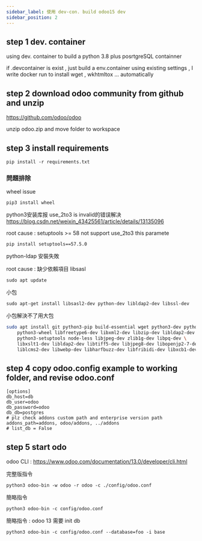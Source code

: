 ```yaml
---
sidebar_label: 使用 dev-con. build odoo15 dev
sidebar_position: 2
---
```


## step 1 dev. container

using dev. container to build a python 3.8 plus posrtgreSQL containner

if .devcontainer is exist , just build a env.container using existing settings , I write docker run to install wget , wkhtmltox ... automatically

## step 2 download odoo community from github and unzip

https://github.com/odoo/odoo

unzip odoo.zip and move folder to workspace

## step 3 install requirements
```
pip install -r requirements.txt
```

### 問題排除

wheel issue
```
pip3 install wheel
```

python3安装库报 use_2to3 is invalid的错误解决
https://blog.csdn.net/weixin_43425561/article/details/13135096

root cause : setuptools >= 58 not support use_2to3 this paramete
```
pip install setuptools==57.5.0
```

python-ldap 安裝失敗

root cause : 缺少依賴項目 libsasl

```
sudo apt update
```
小包
```
sudo apt-get install libsasl2-dev python-dev libldap2-dev libssl-dev
```
小包解決不了用大包

```zsh
sudo apt install git python3-pip build-essential wget python3-dev python3-venv \
    python3-wheel libfreetype6-dev libxml2-dev libzip-dev libldap2-dev libsasl2-dev \
    python3-setuptools node-less libjpeg-dev zlib1g-dev libpq-dev \
    libxslt1-dev libldap2-dev libtiff5-dev libjpeg8-dev libopenjp2-7-dev \
    liblcms2-dev libwebp-dev libharfbuzz-dev libfribidi-dev libxcb1-dev
```

## step 4 copy odoo.config example to working folder, and revise odoo.conf

```shell
[options]
db_host=db
db_user=odoo
db_password=odoo
db_db=postgres
# plz check addons custom path and enterprise version path 
addons_path=addons, odoo/addons, ../addons 
# list_db = False
```

## step 5 start odo
odoo CLI : 
https://www.odoo.com/documentation/13.0/developer/cli.html

完整版指令
```
python3 odoo-bin -w odoo -r odoo -c ./config/odoo.conf
```


簡略指令
```
python3 odoo-bin -c config/odoo.conf
```


簡略指令 : odoo 13 需要 init db
```
python3 odoo-bin -c config/odoo.conf --database=foo -i base
```
